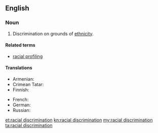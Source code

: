 ==English==

===Noun===
{{en-noun|head=[[racial]] [[discrimination]]|-}}

# Discrimination on grounds of [[ethnicity]].

====Related terms====
* [[racial profiling]]

====Translations====
{{trans-top|discrimination on grounds of ethnicity}}
* Armenian: {{t|hy|ռասայական խտրականություն|sc=Armn}}
* Crimean Tatar: {{t|crh|ırq ayırımı}}
* Finnish: {{t|fi|rotusyrjintä}}
{{trans-mid}}
* French: {{t|fr|discrimination raciale|f}}
* German: {{t|de|Rassendiskriminierung|f}}
* Russian: {{t|ru|расовая дискримина́ция}}
{{trans-bottom}}

[[et:racial discrimination]]
[[kn:racial discrimination]]
[[my:racial discrimination]]
[[ta:racial discrimination]]